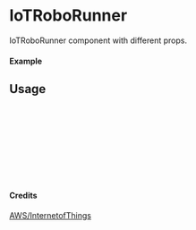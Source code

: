 
<Meta of={IoTRoboRunner} title="AWS/InternetofThings/IoTRoboRunner" />

# IoTRoboRunner

IoTRoboRunner component with different props.

#### Example

<Canvas of={IoTRoboRunner.Primary} />

## Usage

```ts
import { IoTRoboRunner } from "yadl-ui";

const Example = () => {
  return (
      <IoTRoboRunner />
  );
};

export default Example;
```

#### Credits
[AWS/InternetofThings](https://aws-icons.com/)
